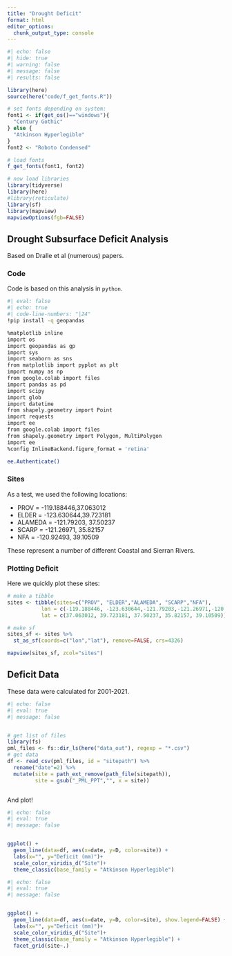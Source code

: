 ```yaml
---
title: "Drought Deficit"
format: html
editor_options: 
  chunk_output_type: console
---
```


```r
#| echo: false
#| hide: true
#| warning: false
#| message: false
#| results: false

library(here)
source(here("code/f_get_fonts.R"))

# set fonts depending on system:
font1 <- if(get_os()=="windows"){
  "Century Gothic"
} else {
  "Atkinson Hyperlegible"
}
font2 <- "Roboto Condensed"

# load fonts
f_get_fonts(font1, font2)

# now load libraries
library(tidyverse)
library(here)
#library(reticulate)
library(sf)
library(mapview)
mapviewOptions(fgb=FALSE)


```


## Drought Subsurface Deficit Analysis

Based on Dralle et al (numerous) papers.

### Code 

Code is based on this analysis in `python`.

```bash
#| eval: false
#| echo: true
#| code-line-numbers: "|24"
!pip install -q geopandas 

%matplotlib inline
import os
import geopandas as gp
import sys
import seaborn as sns
from matplotlib import pyplot as plt
import numpy as np
from google.colab import files
import pandas as pd
import scipy
import glob
import datetime
from shapely.geometry import Point
import requests
import ee
from google.colab import files
from shapely.geometry import Polygon, MultiPolygon
import ee
%config InlineBackend.figure_format = 'retina'

ee.Authenticate()
```

### Sites

As a test, we used the following locations:

 - PROV = -119.188446,37.063012
 - ELDER = -123.630644,39.723181
 - ALAMEDA = -121.79203, 37.50237
 - SCARP = -121.26971, 35.82157
 - NFA = -120.92493, 39.10509

These represent a number of different Coastal and Sierran Rivers. 

### Plotting Deficit

Here we quickly plot these sites:

```r

# make a tibble
sites <- tibble(sites=c("PROV", "ELDER","ALAMEDA", "SCARP","NFA"),
           lon = c(-119.188446, -123.630644,-121.79203,-121.26971,-120.92493),
           lat = c(37.063012, 39.723181, 37.50237, 35.82157, 39.10509))

# make sf
sites_sf <- sites %>% 
  st_as_sf(coords=c("lon","lat"), remove=FALSE, crs=4326)

mapview(sites_sf, zcol="sites")

```

## Deficit Data

These data were calculated for 2001-2021.

```r
#| echo: false
#| eval: true
#| message: false


# get list of files
library(fs)
pml_files <- fs::dir_ls(here("data_out"), regexp = "*.csv")
# get data
df <- read_csv(pml_files, id = "sitepath") %>%
  rename("date"=2) %>% 
  mutate(site = path_ext_remove(path_file(sitepath)),
         site = gsub("_PML_PPT","", x = site))



```

And plot!

```r
#| echo: false
#| eval: true
#| message: false


ggplot() + 
  geom_line(data=df, aes(x=date, y=D, color=site)) +
  labs(x="", y="Deficit (mm)")+
  scale_color_viridis_d("Site")+
  theme_classic(base_family = "Atkinson Hyperlegible")
```


```r
#| echo: false
#| eval: true
#| message: false


ggplot() + 
  geom_line(data=df, aes(x=date, y=D, color=site), show.legend=FALSE) +
  labs(x="", y="Deficit (mm)")+
  scale_color_viridis_d("Site")+
  theme_classic(base_family = "Atkinson Hyperlegible") + 
  facet_grid(site~.)
```
